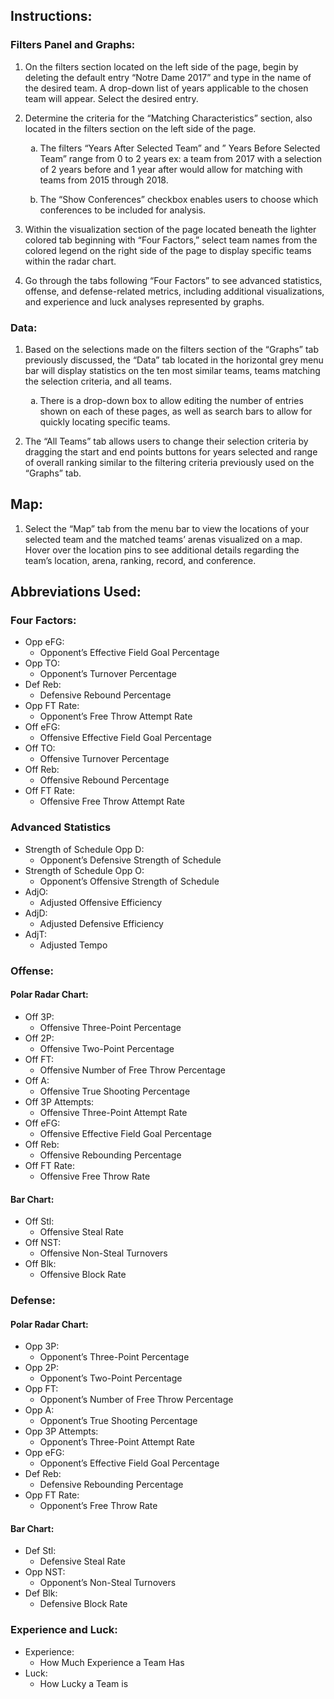 ## Instructions:

### Filters Panel and Graphs:

1. On the filters section located on the left side of the page, begin by deleting the default entry "Notre Dame 2017" and type in the name of the desired team. A drop-down list of years applicable to the chosen team will appear. Select the desired entry.

2. Determine the criteria for the “Matching Characteristics” section, also located in the filters section on the left side of the page.

	a. The filters "Years After Selected Team" and " Years Before Selected Team" range from 0 to 2 years ex: a team from 2017 with a selection of 2 years before and 1 year after would allow for matching with teams from 2015 through 2018.
	
	b. The “Show Conferences” checkbox enables users to choose which conferences to be included for analysis.

3. Within the visualization section of the page located beneath the lighter colored tab beginning with “Four Factors," select team names from the colored legend on the right side of the page to display specific teams within the radar chart.

4. Go through the tabs following “Four Factors” to see advanced statistics, offense, and defense-related metrics, including additional visualizations, and experience and luck analyses represented by graphs.

### Data:

1. Based on the selections made on the filters section of the “Graphs” tab previously discussed, the “Data” tab located in the horizontal grey menu bar will display statistics on the ten most similar teams, teams matching the selection criteria, and all teams.

	a. There is a drop-down box to allow editing the number of entries shown on each of these pages, as well as search bars to allow for quickly locating specific teams.

2. The “All Teams” tab allows users to change their selection criteria by dragging the start and end points buttons for years selected and range of overall ranking similar to the filtering criteria previously used on the “Graphs” tab.

## Map:

1.	Select the “Map” tab from the menu bar to view the locations of your selected team and the matched teams’ arenas visualized on a map. Hover over the location pins to see additional details regarding the team’s location, arena, ranking, record, and conference. 

## Abbreviations Used:

### Four Factors:

- Opp eFG: 
  - Opponent's Effective Field Goal Percentage
- Opp TO:
  - Opponent's Turnover Percentage
- Def Reb:
  - Defensive Rebound Percentage
- Opp FT Rate:
  - Opponent's Free Throw Attempt Rate
- Off eFG:  
  - Offensive Effective Field Goal Percentage
- Off TO: 
  - Offensive Turnover Percentage
- Off Reb:
  - Offensive Rebound Percentage
- Off FT Rate:
  - Offensive Free Throw Attempt Rate

### Advanced Statistics 

- Strength of Schedule Opp D:
  - Opponent's Defensive Strength of Schedule 
- Strength of Schedule Opp O:
  - Opponent’s Offensive Strength of Schedule
- AdjO:
  - Adjusted Offensive Efficiency
- AdjD:
  - Adjusted Defensive Efficiency
- AdjT:
  - Adjusted Tempo
  
### Offense:

#### Polar Radar Chart:

- Off 3P:
  - Offensive Three-Point Percentage
- Off 2P:
  - Offensive Two-Point Percentage
- Off FT:
  - Offensive Number of Free Throw Percentage
- Off A:
  - Offensive True Shooting Percentage
- Off 3P Attempts:
  - Offensive Three-Point Attempt Rate
- Off eFG:
  - Offensive Effective Field Goal Percentage
- Off Reb:
  - Offensive Rebounding Percentage
- Off FT Rate:
  - Offensive Free Throw Rate

#### Bar Chart:

- Off Stl:
  - Offensive Steal Rate
- Off NST:
  - Offensive Non-Steal Turnovers
- Off Blk: 
  - Offensive Block Rate
  
### Defense:

#### Polar Radar Chart:

- Opp 3P:
  - Opponent's Three-Point Percentage
- Opp 2P:
  - Opponent's Two-Point Percentage
- Opp FT:
  - Opponent's Number of Free Throw Percentage
- Opp A:
  - Opponent's True Shooting Percentage
- Opp 3P Attempts:
  - Opponent's Three-Point Attempt Rate
- Opp eFG:
  - Opponent's Effective Field Goal Percentage
- Def Reb:
  - Defensive Rebounding Percentage
- Opp FT Rate:
  - Opponent's Free Throw Rate

#### Bar Chart:

- Def Stl:
  - Defensive Steal Rate
- Opp NST:
  - Opponent's Non-Steal Turnovers
- Def Blk: 
  - Defensive Block Rate
  
### Experience and Luck:

- Experience:
  - How Much Experience a Team Has 
- Luck: 
  - How Lucky a Team is